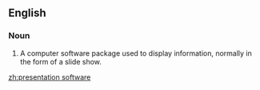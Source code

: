 ==English==
{{wikipedia}}
===Noun===
{{en-noun|head=[[presentation]] [[software]]|-}}

# {{computing}} A computer software package used to display information, normally in the form of a slide show.

[[zh:presentation software]]